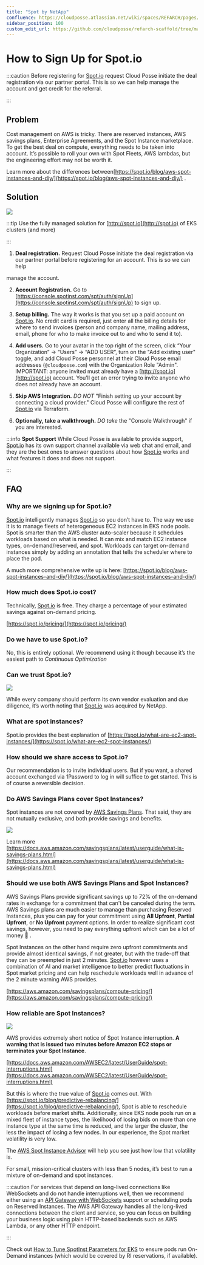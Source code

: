 ```yaml
---
title: "Spot by NetApp"
confluence: https://cloudposse.atlassian.net/wiki/spaces/REFARCH/pages/1189773665
sidebar_position: 100
custom_edit_url: https://github.com/cloudposse/refarch-scaffold/tree/main/docs/docs/how-to-guides/integrations/spotinst/spotinst.md
---
```


# How to Sign Up for Spot.io

:::caution
Before registering for [Spot.io](http://Spot.io) request Cloud Posse initiate the deal registration via our partner portal. This is so we can help manage the account and get credit for the referral.

:::

## Problem
Cost management on AWS is tricky. There are reserved instances, AWS savings plans, Enterprise Agreements, and the Spot Instance marketplace. To get the best deal on compute, everything needs to be taken into account. It’s possible to roll your own with Spot Fleets, AWS lambdas, but the engineering effort may not be worth it.

Learn more about the differences between[https://spot.io/blog/aws-spot-instances-and-diy/](https://spot.io/blog/aws-spot-instances-and-diy/) .

## Solution
<img src="/assets/refarch/cleanshot-2021-10-31-at-22.30.28-20211101-033443.png" /><br/>

:::tip
Use the fully managed solution for [http://spot.io](http://spot.io) of EKS clusters (and more)

:::

1. **Deal registration.** Request Cloud Posse initiate the deal registration via our partner portal before registering for an account. This is so we can help

manage the account.

2. **Account Registration.** Go to [https://console.spotinst.com/spt/auth/signUp](https://console.spotinst.com/spt/auth/signUp)  to sign up.

3. **Setup billing.** The way it works is that you set up a paid account on [Spot.io](http://spot.io/). No credit card is required, just enter all the billing details for where to send invoices (person and company name, mailing address, email, phone for who to make invoice out to and who to send it to).

4. **Add users.** Go to your avatar in the top right of the screen, click “Your Organization” → “Users” → “ADD USER”, turn on the "Add existing user" toggle, and add Cloud Posse personnel at their Cloud Posse email addresses (`@cloudposse.com`) with the Organization Role "Admin".
IMPORTANT: anyone invited must already have a [http://spot.io](http://spot.io)  account. You’ll get an error trying to invite anyone who does not already have an account.

5. **Skip AWS Integration.** <i>DO NOT</i> "Finish setting up your account by connecting a cloud provider." Cloud Posse will configure the rest of [Spot.io](http://spot.io/) via Terraform.

6. **Optionally, take a walkthrough.** <i>DO take</i> the "Console Walkthrough" if you are interested.

:::info
**Spot Support**
While Cloud Posse is available to provide support, [Spot.io](http://spot.io/) has its own support channel available via web chat and email, and they are the best ones to answer questions about how [Spot.io](http://spot.io/) works and what features it does and does not support.

:::

## FAQ

### Why are we signing up for Spot.io?

[Spot.io](http://Spot.io) intelligently manages [Spot.io](http://Spot.io) so you don’t have to. The way we use it is to manage fleets of heterogeneous EC2 instances in EKS node pools. Spot is smarter than the AWS cluster auto-scaler because it schedules workloads based on what is needed. It can mix and match EC2 instance types, on-demand/reserved, and spot. Workloads can target on-demand instances simply by adding an annotation that tells the scheduler where to place the pod.

A much more comprehensive write up is here: [https://spot.io/blog/aws-spot-instances-and-diy/](https://spot.io/blog/aws-spot-instances-and-diy/)

### How much does Spot.io cost?

Technically, [Spot.io](http://Spot.io) is free. They charge a percentage of your estimated savings against on-demand pricing.

[https://spot.io/pricing/](https://spot.io/pricing/)

### Do we have to use Spot.io?

No, this is entirely optional. We recommend using it though because it’s the easiest path to _Continuous Optimization_

### Can we trust Spot.io?

<img src="/assets/refarch/image-20211101-034842.png" /><br/>

While every company should perform its own vendor evaluation and due diligence, it’s worth noting that [Spot.io](http://Spot.io) was acquired by NetApp.

### What are spot instances?

Spot.io provides the best explanation of [https://spot.io/what-are-ec2-spot-instances/](https://spot.io/what-are-ec2-spot-instances/)

### How should we share access to Spot.io?

Our recommendation is to invite individual users. But if you want, a shared account exchanged via 1Password to log in will suffice to get started. This is of course a reversible decision.

### Do AWS Savings Plans cover Spot Instances?

Spot instances are not covered by [AWS Savings Plans](https://aws.amazon.com/savingsplans/faq/). That said, they are not mutually exclusive, and both provide savings and benefits.

<img src="/assets/refarch/cleanshot-2021-11-09-at-22.30.38@2x-20211110-043051.png" /><br/>

Learn more [https://docs.aws.amazon.com/savingsplans/latest/userguide/what-is-savings-plans.html](https://docs.aws.amazon.com/savingsplans/latest/userguide/what-is-savings-plans.html)

### Should we use both AWS Savings Plans and Spot Instances?

AWS Savings Plans provide significant savings up to 72% of the on-demand rates in exchange for a commitment that can't be canceled during the term. AWS Savings plans are much easier to manage than purchasing Reserved Instances, plus you can pay for your commitment using **All Upfront**, **Partial Upfront**, or **No Upfront** payment options.  In order to realize significant cost savings, however, you need to pay everything upfront which can be a lot of money 🤑 .

Spot Instances on the other hand require zero upfront commitments and provide almost identical savings, if not greater, but with the trade-off that they can be preempted in just 2 minutes. [Spot.io](http://Spot.io) however uses a combination of AI and market intelligence to better predict fluctuations in Spot market pricing and can help reschedule workloads well in advance of the 2 minute warning AWS provides.

[https://aws.amazon.com/savingsplans/compute-pricing/](https://aws.amazon.com/savingsplans/compute-pricing/)

### How reliable are Spot Instances?

<img src="/assets/refarch/cleanshot-2021-11-09-at-22.48.13@2x-20211110-044834.png" /><br/>

AWS provides extremely short notice of Spot Instance interruption. **A warning that is issued two minutes before Amazon EC2 stops or terminates your Spot Instance**.

[https://docs.aws.amazon.com/AWSEC2/latest/UserGuide/spot-interruptions.html](https://docs.aws.amazon.com/AWSEC2/latest/UserGuide/spot-interruptions.html)

But this is where the true value of [Spot.io](http://Spot.io) comes out. With [https://spot.io/blog/predictive-rebalancing/](https://spot.io/blog/predictive-rebalancing/), Spot is able to reschedule workloads before market shifts. Additionally, since EKS node pools run on a mixed fleet of instance types, the likelihood of losing bids on more than one instance type at the same time is reduced, and the larger the cluster, the less the impact of losing a few nodes. In our experience, the Spot market volatility is very low.

The [AWS Spot Instance Advisor](https://aws.amazon.com/ec2/spot/instance-advisor/) will help you see just how low that volatility is.

For small, mission-critical clusters with less than 5 nodes, it’s best to run a mixture of on-demand and spot instances.

:::caution
For services that depend on long-lived connections like WebSockets and do not handle interruptions well, then we recommend either using an [API Gateway with WebSockets](https://aws.amazon.com/blogs/compute/announcing-websocket-apis-in-amazon-api-gateway/) support or scheduling pods on Reserved Instances.  The AWS API Gateway handles all the long-lived connections between the client and service, so you can focus on building your business logic using plain HTTP-based backends such as AWS Lambda, or any other HTTP endpoint.

:::

Check out [How to Tune SpotInst Parameters for EKS](/resources/legacy/spotinst/how-to-tune-spotinst-parameters-for-eks) to ensure pods run On-Demand instances (which would be covered by RI reservations, if available).


